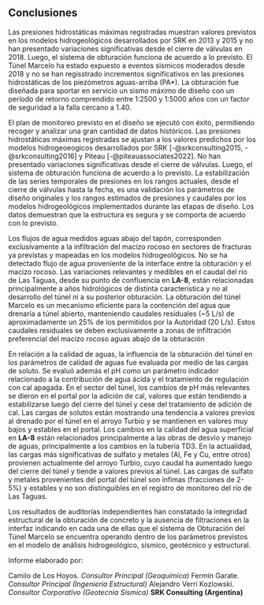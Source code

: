 ## Conclusiones

Las presiones hidrostáticas máximas registradas muestran valores previstos en los modelos hidrogeológicos desarrollados por SRK en 2013 y 2015 y no han presentado variaciones significativas desde el cierre de válvulas en 2018. Luego, el sistema de obturación funciona de acuerdo a lo previsto. El Túnel Marcelo ha estado expuesto a eventos sismicos moderados desde 2018 y no se han regisstrado incrementos significativos en las presiones hidrostáticas de los piezómetros aguas-arriba (PA*). La obturación fue diseñada para sportar en servicio un sismo máximo de diseño con un período de retorno comprendido entre 1:2500 y 1:5000 años con un factor de seguridad a la falla cercano a 1.40. 


El plan de monitoreo previsto en el diseño se ejecutó con éxito, permitiendo recoger y analizar una gran cantidad de datos históricos. Las presiones hidrostáticas máximas registradas se ajustan a los valores predichos por los modelos hidrogeoeogicos desarrollados por SRK [-@srkconsulting2015, -@srkconsulting2016] y Piteau [-@piteauassociates2022]. No han presentado variaciones significativas desde el cierre de válvulas. Luego, el sistema de obturación funciona de acuerdo a lo previsto. La estabilización de las series temporales de presiones en los rangos actuales, desde el cierre de válvulas hasta la fecha, es una validación los parámetros de diseño originales y los rangos estimados de presiones y caudales por los modelos hidrogeológicos implementados durante las etapas de diseño. Los datos demuestran que la estructura es segura y se comporta de acuerdo con lo previsto.


Los flujos de agua medidos aguas abajo del tapón, corresponden exclusivamente a la infiltración del macizo rocoso en sectores de fracturas ya previstas y mapeadas en los modelos hidrogeológicos. No se ha detectado flujo de agua proveniente de la interface entre la obturación y el macizo rocoso. Las variaciones relevantes y medibles en el caudal del río de Las Taguas, desde su punto de confluencia en **LA-8**, están relacionadas principalmente a años hidrológicos de distinta característica y no al desarrollo del túnel ni a su posterior obturación. La obturación del túnel Marcelo es un mecanismo eficiente para la contención del agua que drenaría a túnel abierto, manteniendo caudales residuales (\~5 L/s) de aproximadamente un 25% de los permitidos por la Autoridad (20 L/s). Estos caudales residuales se deben exclusivamente a zonas de infiltración preferencial del macizo rocoso aguas abajo de la obturación

En relación a la calidad de aguas, la influencia de la obturación del túnel en los parámetros de calidad de aguas fue evaluada por medio de las cargas de soluto. Se evaluó además el pH como un parámetro indicador relacionado a la contribución de agua ácida y el tratamiento de regulación con cal apagada. En el sector del túnel, los cambios de pH más relevantes se dieron en el portal por la adición de cal, valores que están tendiendo a estabilizarse luego del cierre del túnel y cese del tratamiento de adición de cal. Las cargas de solutos están mostrando una tendencia a valores previos al drenado por el túnel en el arroyo Turbio y se mantienen en valores muy bajos y estables en el portal. Los cambios en la calidad del agua superficial en **LA-8** están relacionados principalmente a las obras de desvío y manejo de aguas, principalmente a los cambios en la tubería TD3. En la actualidad, las cargas más significativas de sulfato y metales (Al, Fe y Cu, entre otros) provienen actualmente del arroyo Turbio, cuyo caudal ha aumentado luego del cierre del túnel y tiende a valores previos al túnel. Las cargas de sulfato y metales provenientes del portal del túnel son ínfimas (fracciones de 2-5%) y estables y no son distinguibles en el registro de monitoreo del río de Las Taguas.

Los resultados de auditorías independientes han constatado la integridad estructural de la obturación de concreto y la ausencia de filtraciones en la interfaz indicando en cada una de ellas que el sistema de Obturación del Túnel Marcelo se encuentra operando dentro de los parámetros previstos en el modelo de análisis hidrogeológico, sísmico, geotécnico y estructural.


Informe elaborado por:

Camilo de Los Hoyos. *Consultor Principal (Geoquímica)*
Fermín Garate. *Consultor Principal (Ingenieria Estructural)*
Alejandro Verri Kozlowski. *Consultor Corporativo (Geotecnia Sísmica)*
**SRK Consulting (Argentina)**

